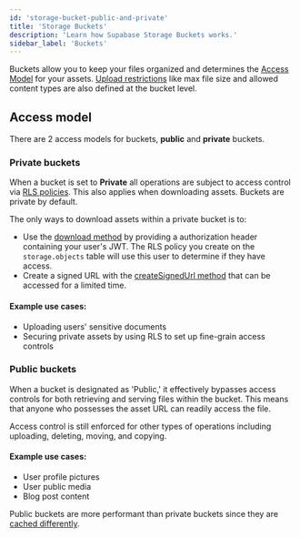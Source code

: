 ```yaml
---
id: 'storage-bucket-public-and-private'
title: 'Storage Buckets'
description: 'Learn how Supabase Storage Buckets works.'
sidebar_label: 'Buckets'
---
```


Buckets allow you to keep your files organized and determines the [Access Model](#access-model) for your assets. [Upload restrictions](/docs/guides/storage/buckets/creating-buckets#restricting-uploads) like max file size and allowed content types are also defined at the bucket level.

## Access model

There are 2 access models for buckets, **public** and **private** buckets.

### Private buckets

When a bucket is set to **Private** all operations are subject to access control via [RLS policies](/docs/guides/storage/security/access-control). This also applies when downloading assets. Buckets are private by default.

The only ways to download assets within a private bucket is to:

- Use the [download method](/docs/reference/javascript/storage-from-download) by providing a authorization header containing your user's JWT. The RLS policy you create on the `storage.objects` table will use this user to determine if they have access.
- Create a signed URL with the [createSignedUrl method](/docs/reference/javascript/storage-from-createsignedurl) that can be accessed for a limited time.

#### Example use cases:

- Uploading users' sensitive documents
- Securing private assets by using RLS to set up fine-grain access controls

### Public buckets

When a bucket is designated as 'Public,' it effectively bypasses access controls for both retrieving and serving files within the bucket. This means that anyone who possesses the asset URL can readily access the file.

Access control is still enforced for other types of operations including uploading, deleting, moving, and copying.

#### Example use cases:

- User profile pictures
- User public media
- Blog post content

Public buckets are more performant than private buckets since they are [cached differently](/docs/guides/storage/cdn/fundamentals#public-vs-private-buckets).
